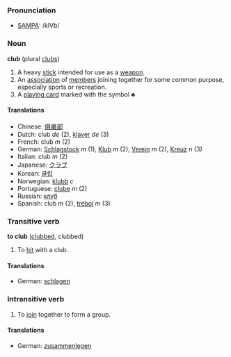 ===Pronunciation===
*[[w:SAMPA|SAMPA]]: /klVb/

===Noun===
'''club''' (plural [[clubs]])

# A heavy [[stick]] intended for use as a [[weapon]].
# An [[association]] of [[member]]s joining together for some common purpose, especially sports or recreation.
# A [[playing card]] marked with the symbol &clubs;

====Translations====
*Chinese: [[俱樂部]]
*Dutch: club ''de'' (2), [[klaver]] ''de'' (3)
*French: club ''m'' (2)
*German: [[Schlagstock]] ''m'' (1), [[Klub]] ''m'' (2), [[Verein]] ''m'' (2), [[Kreuz]] ''n'' (3)
*Italian: club ''m'' (2)
*Japanese: [[クラブ]]
*Korean: [[클럽]]
*Norwegian: [[klubb]] ''c''
*Portuguese: [[clube]] ''m'' (2)
*Russian: [[клуб]]
*Spanish: club ''m'' (2), [[trébol]] ''m'' (3)

===Transitive verb===
'''to club''' ([[clubbed]], clubbed)

# To [[hit]] with a club.

====Translations====
*German: [[schlagen]]

===Intransitive verb===

# To [[join]] together to form a group.

====Translations====
*German: [[zusammenlegen]]
